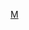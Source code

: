 {{asbox
| image     = Enceladus - Voyager 2.jpg
| pix       = 25
| subject   =
| qualifier = 與[[衛星]]相關
| category  = 衛星小作品
| tempsort  =
| name      = Template:Moon-stub
}}<noinclude>
[[Category:天文學小作品模板|M]]
</noinclude>
